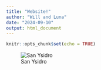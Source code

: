 ```yaml
---
title: "Website!"
author: "Will and Luna"
date: "2024-09-10"
output: html_document
---
```


```r
knitr::opts_chunk$set(echo = TRUE)
```
![San Ysidro](https://www.americansouthwest.net/new_mexico/photographs700/anticline.jpg)